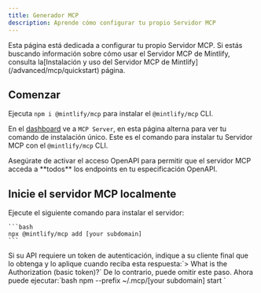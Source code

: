 ```yaml
---
title: Generador MCP
description: Aprende cómo configurar tu propio Servidor MCP
---
```


<Tip>
  Esta página está dedicada a configurar tu propio Servidor MCP. Si estás buscando información sobre cómo usar el Servidor MCP de Mintlify, consulta la[Instalación y uso del Servidor MCP de Mintlify](/advanced/mcp/quickstart) página.
</Tip>

## Comenzar

Ejecuta `npm i @mintlify/mcp` para instalar el `@mintlify/mcp` CLI.

En el [dashboard](https://dashboard.mintlify.com/products/mcp) ve a `MCP Server`, en esta página alterna para ver tu comando de instalación único. Este es el comando para instalar tu Servidor MCP con el `@mintlify/mcp` CLI.

<Note>
  Asegúrate de activar el acceso OpenAPI para permitir que el servidor MCP acceda a **todos**
  los endpoints en tu especificación OpenAPI.
</Note>

## Inicie el servidor MCP localmente

<Steps>
  <Step title="Install the server through the CLI">
    Ejecute el siguiente comando para instalar el servidor:

    ```bash
    npx @mintlify/mcp add [your subdomain]
    ```
  </Step>

  <Step title="Add the authentication token if applicable">
    Si su API requiere un token de autenticación, indique a su cliente final que lo
    obtenga y lo aplique cuando reciba esta respuesta:`> What is the Authorization
        (basic token)?` De lo contrario, puede omitir este paso.
  </Step>

  <Step title="Start your MCP server">
    Ahora puede ejecutar:`bash npm --prefix ~/.mcp/[your subdomain] start `
  </Step>
</Steps>
